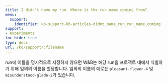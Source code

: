 ```yaml
---
title: I didn't name my run. Where is the run name coming from?
menu:
  support:
    identifier: ko-support-kb-articles-didnt_name_run_run_name_coming
support:
- experiments
toc_hide: true
type: docs
url: /ko/support/:filename
---
```


run에 이름을 명시적으로 지정하지 않으면 W&B는 해당 run을 프로젝트 내에서 식별하기 위해 임의의 이름을 할당합니다. 임의의 이름의 예로는 `pleasant-flower-4` 및 `misunderstood-glade-2`가 있습니다.

